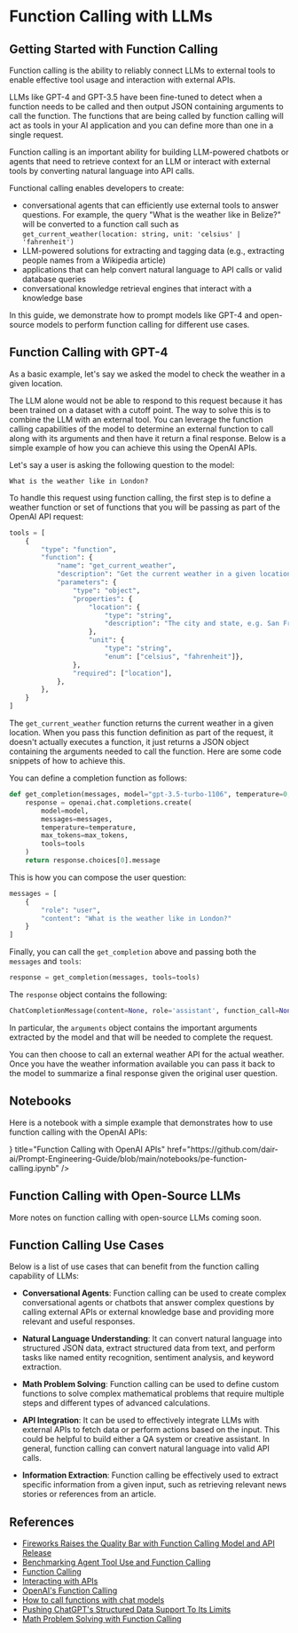 # Function Calling with LLMs


## Getting Started with Function Calling

Function calling is the ability to reliably connect LLMs to external tools to enable effective tool usage and interaction with external APIs. 

LLMs like GPT-4 and GPT-3.5 have been fine-tuned to detect when a function needs to be called and then output JSON containing arguments to call the function. The functions that are being called by function calling will act as tools in your AI application and you can define more than one in a single request.

Function calling is an important ability for building LLM-powered chatbots or agents that need to retrieve context for an LLM or interact with external tools by converting natural language into API calls. 

Functional calling enables developers to create:

- conversational agents that can efficiently use external tools to answer questions. For example, the query "What is the weather like in Belize?" will be converted to a function call such as `get_current_weather(location: string, unit: 'celsius' | 'fahrenheit')`
- LLM-powered solutions for extracting and tagging data (e.g., extracting people names from a Wikipedia article)
- applications that can help convert natural language to API calls or valid database queries
- conversational knowledge retrieval engines that interact with a knowledge base 

In this guide, we demonstrate how to prompt models like GPT-4 and open-source models to perform function calling for different use cases. 

## Function Calling with GPT-4

As a basic example, let's say we asked the model to check the weather in a given location. 

The LLM alone would not be able to respond to this request because it has been trained on a dataset with a cutoff point. The way to solve this is to combine the LLM with an external tool. You can leverage the function calling capabilities of the model to determine an external function to call along with its arguments and then have it return a final response. Below is a simple example of how you can achieve this using the OpenAI APIs. 

Let's say a user is asking the following question to the model:

```
What is the weather like in London?
```

To handle this request using function calling, the first step is to define a weather function or set of functions that you will be passing as part of the OpenAI API request:

```python
tools = [
    {
        "type": "function",
        "function": {
            "name": "get_current_weather",
            "description": "Get the current weather in a given location",
            "parameters": {
                "type": "object",
                "properties": {
                    "location": {
                        "type": "string",
                        "description": "The city and state, e.g. San Francisco, CA",
                    },
                    "unit": {
                        "type": "string", 
                        "enum": ["celsius", "fahrenheit"]},
                },
                "required": ["location"],
            },
        },   
    }
]
```

The `get_current_weather` function returns the current weather in a given location. When you pass this function definition as part of the request, it doesn't actually executes a function, it just returns a JSON object containing the arguments needed to call the function. Here are some code snippets of how to achieve this. 

You can define a completion function as follows:

```python
def get_completion(messages, model="gpt-3.5-turbo-1106", temperature=0, max_tokens=300, tools=None):
    response = openai.chat.completions.create(
        model=model,
        messages=messages,
        temperature=temperature,
        max_tokens=max_tokens,
        tools=tools
    )
    return response.choices[0].message
```

This is how you can compose the user question:

```python
messages = [
    {
        "role": "user",
        "content": "What is the weather like in London?"
    }
]
```

Finally, you can call the  `get_completion` above and passing both the `messages` and `tools`:

```python
response = get_completion(messages, tools=tools)
```

The `response` object contains the following:

```python
ChatCompletionMessage(content=None, role='assistant', function_call=None, tool_calls=[ChatCompletionMessageToolCall(id='...', function=Function(arguments='{"location":"London","unit":"celsius"}', name='get_current_weather'), type='function')])
```

In particular, the `arguments` object contains the important arguments extracted by the model and that will be needed to complete the request. 

You can then choose to call an external weather API for the actual weather. Once you have the weather information available you can pass it back to the model to summarize a final response given the original user question.

## Notebooks

Here is a notebook with a simple example that demonstrates how to use function calling with the OpenAI APIs:

<Cards>
    <Card 
        icon={<CodeIcon />}
        title="Function Calling with OpenAI APIs"
        href="https://github.com/dair-ai/Prompt-Engineering-Guide/blob/main/notebooks/pe-function-calling.ipynb"
    />
</Cards>

## Function Calling with Open-Source LLMs
More notes on function calling with open-source LLMs coming soon.

## Function Calling Use Cases

Below is a list of use cases that can benefit from the function calling capability of LLMs:

- **Conversational Agents**: Function calling can be used to create complex conversational agents or chatbots that answer complex questions by calling external APIs or external knowledge base and providing more relevant and useful responses.

- **Natural Language Understanding**: It can convert natural language into structured JSON data, extract structured data from text, and perform tasks like named entity recognition, sentiment analysis, and keyword extraction.

- **Math Problem Solving**: Function calling can be used to define custom functions to solve complex mathematical problems that require multiple steps and different types of advanced calculations.

- **API Integration**: It can be used to effectively integrate LLMs with external APIs to fetch data or perform actions based on the input. This could be helpful to build either a QA system or creative assistant. In general, function calling can convert natural language into valid API calls. 

- **Information Extraction**: Function calling be effectively used to extract specific information from a given input, such as retrieving relevant news stories or references from an article.


## References
- [Fireworks Raises the Quality Bar with Function Calling Model and API Release](https://blog.fireworks.ai/fireworks-raises-the-quality-bar-with-function-calling-model-and-api-release-e7f49d1e98e9)
- [Benchmarking Agent Tool Use and Function Calling](https://blog.langchain.dev/benchmarking-agent-tool-use/)
- [Function Calling](https://ai.google.dev/docs/function_calling)
- [Interacting with APIs](https://python.langchain.com/docs/use_cases/apis)
- [OpenAI's Function Calling](https://platform.openai.com/docs/guides/function-calling)
- [How to call functions with chat models](https://cookbook.openai.com/examples/how_to_call_functions_with_chat_models)
- [Pushing ChatGPT's Structured Data Support To Its Limits](https://minimaxir.com/2023/12/chatgpt-structured-data/)
- [Math Problem Solving with Function Calling](https://github.com/svpino/openai-function-calling/blob/main/sample.ipynb)